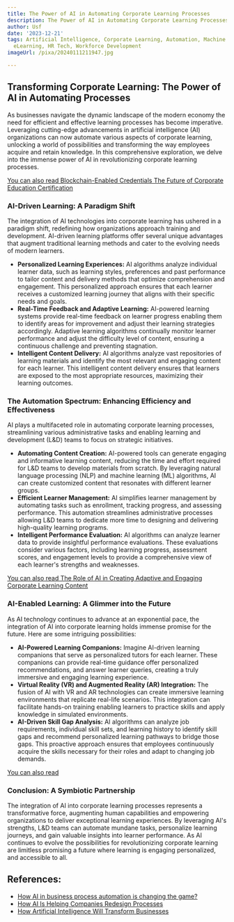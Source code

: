 ```yaml
---
title: The Power of AI in Automating Corporate Learning Processes
description: The Power of AI in Automating Corporate Learning Processes
author: Usf
date: '2023-12-21'
tags: Artificial Intelligence, Corporate Learning, Automation, Machine Learning, Training,
  eLearning, HR Tech, Workforce Development
imageUrl: /pixa/20240111211947.jpg

---
```

## Transforming Corporate Learning: The Power of AI in Automating Processes

As businesses  navigate the dynamic landscape of the  modern economy the need for efficient and effective learning processes has become imperative. Leveraging cutting-edge advancements in artificial intelligence (AI) organizations can now automate various aspects of corporate learning, unlocking a world  of  possibilities and transforming the way employees  acquire and retain knowledge. In  this comprehensive exploration, we  delve into the immense power of AI in revolutionizing corporate learning  processes.

[You can also read Blockchain-Enabled Credentials The Future of Corporate Education  Certification](Blockchain-Enabled%20Credentials%20The%20Future%20of%20Corporate%20Education%20Certification)


### AI-Driven  Learning: A Paradigm  Shift

The  integration of AI technologies  into corporate learning has ushered in a paradigm shift, redefining how organizations approach training  and development. AI-driven learning platforms offer several  unique advantages that augment  traditional learning methods and cater to the evolving needs of modern learners.

* **Personalized Learning Experiences:** AI algorithms analyze individual learner data, such as learning styles, preferences and past performance to tailor content and delivery methods that optimize comprehension and  engagement. This personalized approach ensures that each learner receives a customized learning journey that aligns with their specific needs and goals.
* **Real-Time Feedback and Adaptive Learning:** AI-powered learning systems  provide real-time feedback  on learner progress  enabling them to  identify areas for improvement and adjust their learning strategies accordingly. Adaptive learning algorithms  continually monitor  learner performance and adjust the difficulty level of content, ensuring a continuous challenge and preventing stagnation.
* **Intelligent Content Delivery:** AI algorithms analyze vast repositories  of learning  materials and identify the most relevant and engaging content  for each learner. This intelligent content delivery ensures that  learners are exposed to the most appropriate resources, maximizing their learning outcomes.

### The Automation Spectrum: Enhancing Efficiency and Effectiveness

AI plays a multifaceted role in automating corporate learning processes, streamlining  various administrative tasks and enabling learning and  development (L&D) teams to focus on strategic initiatives.

* **Automating Content Creation:** AI-powered tools can generate  engaging and informative learning content, reducing the time and effort required  for L&D teams to develop materials from scratch. By leveraging natural language processing (NLP) and machine  learning (ML) algorithms, AI can create customized content that resonates with different learner groups.
* **Efficient  Learner Management:** AI simplifies learner management by automating tasks such as enrollment, tracking progress, and assessing performance. This automation streamlines  administrative  processes allowing L&D  teams to dedicate more time to  designing and delivering high-quality learning programs.
* **Intelligent Performance Evaluation:** AI algorithms can analyze learner data to provide insightful performance evaluations. These evaluations consider  various factors,  including  learning progress,  assessment scores, and engagement levels to provide  a comprehensive  view of each learner's strengths  and  weaknesses.

[You can also read The Role  of  AI in Creating Adaptive and Engaging Corporate  Learning Content](The%20Role%20of%20AI%20in%20Creating%20Adaptive%20and%20Engaging%20Corporate%20Learning%20Content)


### AI-Enabled Learning: A Glimmer into the Future

As AI technology continues  to advance at an exponential pace, the integration of AI into corporate learning holds immense promise for the future. Here are some intriguing possibilities:

* **AI-Powered Learning Companions:** Imagine AI-driven learning companions that serve as personalized tutors for each  learner. These companions can provide real-time guidance offer personalized recommendations, and answer learner queries, creating a truly immersive and engaging learning  experience.
*  **Virtual Reality (VR) and Augmented Reality (AR) Integration:** The fusion of  AI with VR and AR technologies can create immersive learning environments that  replicate real-life scenarios. This integration can facilitate hands-on training enabling  learners to practice skills and apply knowledge in simulated environments.
* **AI-Driven  Skill Gap Analysis:** AI algorithms can analyze job requirements, individual skill sets, and learning history to identify skill gaps and recommend personalized  learning pathways to  bridge those gaps. This proactive approach ensures that employees continuously acquire the skills necessary for their roles  and adapt to changing job  demands.

[You can  also read ]()


### Conclusion: A Symbiotic Partnership

The integration of AI  into corporate learning  processes represents a transformative force, augmenting human capabilities and empowering organizations to deliver exceptional learning experiences. By leveraging  AI's strengths, L&D teams can automate  mundane tasks, personalize learning journeys, and gain valuable insights  into learner performance. As AI continues to evolve the possibilities for revolutionizing corporate learning are limitless promising a future where learning  is engaging personalized, and accessible to all.

## References:
- [How AI in business process automation is changing the game?](https://www.leewayhertz.com/ai-in-business-process-automation/)
- [How AI Is Helping Companies Redesign Processes](https://hbr.org/2023/03/how-ai-is-helping-companies-redesign-processes)
- [How Artificial Intelligence Will Transform Businesses](https://www.businessnewsdaily.com/9402-artificial-intelligence-business-trends.html)
